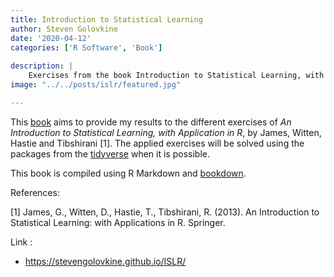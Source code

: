 ```yaml
---
title: Introduction to Statistical Learning
author: Steven Golovkine
date: '2020-04-12'
categories: ['R Software', 'Book']
  
description: |
    Exercises from the book Introduction to Statistical Learning, with application in R.
image: "../../posts/islr/featured.jpg"

---
```


This [book](https://stevengolovkine.github.io/ISLR/) aims to provide my results to the different exercises of *An Introduction to Statistical Learning, with Application in R*, by James, Witten, Hastie and Tibshirani [1]. The applied exercises will be solved using the packages from the [tidyverse](https://www.tidyverse.org) when it is possible.

This book is compiled using R Markdown and [bookdown](https://github.com/rstudio/bookdown).

References:

[1] James, G., Witten, D., Hastie, T., Tibshirani, R. (2013). An Introduction to Statistical Learning: with Applications in R. Springer.

Link :

* [https://stevengolovkine.github.io/ISLR/](https://stevengolovkine.github.io/ISLR/)
